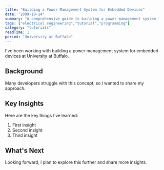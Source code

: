 ```yaml
---
title: "Building a Power Management System for Embedded Devices"
date: "2009-10-14"
summary: "A comprehensive guide to building a power management system for embedded devices. Learn the fundamentals and best practices."
tags: ["electrical engineering","tutorial","programming"]
category: "tutorials"
readTime: 1
period: "University at Buffalo"
---
```


I've been working with building a power management system for embedded devices at University at Buffalo.

## Background

Many developers struggle with this concept, so I wanted to share my approach.

## Key Insights

Here are the key things I've learned:

1. First insight
2. Second insight
3. Third insight

## What's Next

Looking forward, I plan to explore this further and share more insights.

